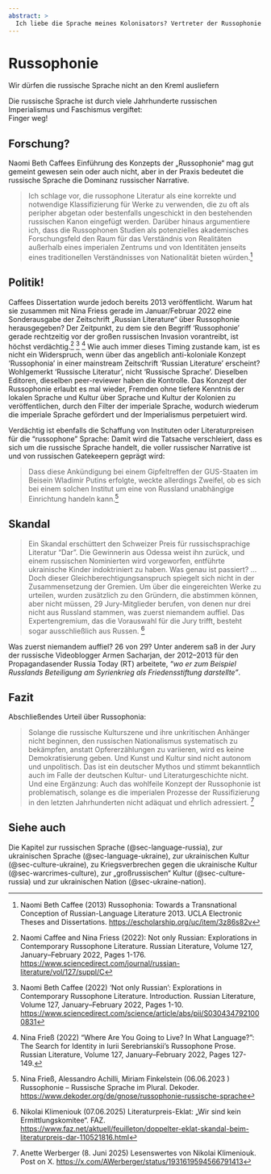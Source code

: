 ```yaml
---
abstract: > 
  Ich liebe die Sprache meines Kolonisators? Vertreter der Russophonie behaupten, Russisch sei die Sprache des anti-russischen, anti-kolonialen Kampfes. Wer's glaubt.
---
```


# Russophonie {#sec-language-russophonia}

::: {.callout-caution title="Mythos"}
Wir dürfen die russische Sprache nicht an den Kreml ausliefern
:::

::: {.callout-tip title="Wahrheit"}
Die russische Sprache ist durch viele Jahrhunderte russischen Imperialismus und Faschismus vergiftet:  
Finger weg!
:::

## Forschung?

Naomi Beth Caffees Einführung des Konzepts der „Russophonie“ mag gut gemeint gewesen sein oder auch nicht, aber in der Praxis bedeutet die russische Sprache die Dominanz russischer Narrative.

>  Ich schlage vor, die russophone Literatur als eine korrekte und notwendige Klassifizierung für Werke zu verwenden, die zu oft als peripher abgetan oder bestenfalls ungeschickt in den bestehenden russischen Kanon eingefügt werden. Darüber hinaus argumentiere ich, dass die Russophonen Studien als potenzielles akademisches Forschungsfeld den Raum für das Verständnis von Realitäten außerhalb eines imperialen Zentrums und von Identitäten jenseits eines traditionellen Verständnisses von Nationalität bieten würden.[^language-russophonia-1] 

## Politik!

Caffees Dissertation wurde jedoch bereits 2013 veröffentlicht. Warum hat sie zusammen mit Nina Friess gerade im Januar/Februar 2022 eine Sonderausgabe der Zeitschrift „Russian Literature“ über Russophonie herausgegeben? Der Zeitpunkt, zu dem sie den Begriff 'Russophonie' gerade rechtzeitig vor der großen russischen Invasion vorantreibt, ist höchst verdächtig.[^language-russophonia-2] [^language-russophonia-3] [^language-russophonia-4] Wie auch immer dieses Timing zustande kam, ist es nicht ein Widerspruch, wenn über das angeblich anti-koloniale Konzept 'Russophonia' in einer mainstream Zeitschrift 'Russian Literature' erscheint? Wohlgemerkt 'Russische Literatur', nicht 'Russische Sprache'. Dieselben Editoren, dieselben peer-reviewer haben die Kontrolle. Das Konzept der Russophonie erlaubt es mal wieder, Fremden ohne tiefere Kenntnis der lokalen Sprache und Kultur über Sprache und Kultur der Kolonien zu veröffentlichen, durch den Filter der imperiale Sprache, wodurch wiederum die imperiale Sprache gefördert und der Imperialismus perpetuiert wird. 

Verdächtig ist ebenfalls die Schaffung von Instituten oder Literaturpreisen für die "russophone" Sprache: Damit wird die Tatsache verschleiert, dass es sich um die russische Sprache handelt, die voller russischer Narrative ist und von russischen Gatekeepern geprägt wird:

> Dass diese Ankündigung bei einem Gipfeltreffen der GUS-Staaten im Beisein Wladimir Putins erfolgte, weckte allerdings Zweifel, ob es sich bei einem solchen Institut um eine von Russland unabhängige Einrichtung handeln kann.[^language-russophonia-5]


## Skandal

> Ein Skandal erschüttert den Schweizer Preis für russischsprachige Literatur "Dar". Die Gewinnerin aus Odessa weist ihn zurück, und einem russischen Nominierten wird vorgeworfen, entführte ukrainische Kinder indoktriniert zu haben. Was genau ist passiert? ... Doch dieser Gleichberechtigungsanspruch spiegelt sich nicht in der Zusammensetzung der Gremien. Um über die eingereichten Werke zu urteilen, wurden zusätzlich zu den Gründern, die abstimmen können, aber nicht müssen, 29 Jury-Mitglieder berufen, von denen nur drei nicht aus Russland stammen, was zuerst niemandem auffiel. Das Expertengremium, das die Vorauswahl für die Jury trifft, besteht sogar ausschließlich aus Russen. [^language-russophonia-6]

Was zuerst niemandem auffiel? 26 von 29? Unter anderem saß in der Jury der russische Videoblogger Armen Sacharjan, der 2012–2013 für den Propagandasender Russia Today (RT) arbeitete, *"wo er zum Beispiel Russlands Beteiligung am Syrienkrieg als Friedensstiftung darstellte"*. 


## Fazit

Abschließendes Urteil über Russophonia:

> Solange die russische Kulturszene und ihre unkritischen Anhänger nicht beginnen, den russischen Nationalismus systematisch zu bekämpfen, anstatt Opfererzählungen zu variieren, wird es keine Demokratisierung geben. Und Kunst und Kultur sind nicht autonom und unpolitisch. Das ist ein deutscher Mythos und stimmt bekanntlich auch im Falle der deutschen Kultur- und Literaturgeschichte nicht. Und eine Ergänzung: Auch das wohlfeile Konzept der Russophonie ist problematisch, solange es die imperialen Prozesse der Russifizierung in den letzten Jahrhunderten nicht adäquat und ehrlich adressiert.
[^language-russophonia-7]


## Siehe auch

Die Kapitel zur russischen Sprache (@sec-language-russia), zur ukrainischen Sprache (@sec-language-ukraine), zur ukrainischen Kultur (@sec-culture-ukraine), zu Kriegsverbrechen gegen die ukrainische Kultur (@sec-warcrimes-culture), zur „großrussischen“ Kultur (@sec-culture-russia) und zur ukrainischen Nation (@sec-ukraine-nation).



[^language-russophonia-1]: Naomi Beth Caffee (2013) Russophonia: Towards a Transnational Conception of Russian-Language Literature
2013. UCLA Electronic Theses and Dissertations. [https://escholarship.org/uc/item/3z86s82v](https://escholarship.org/uc/item/3z86s82v)

[^language-russophonia-2]: Naomi Caffee and Nina Friess (2022): Not only Russian: Explorations in Contemporary Russophone Literature. Russian Literature,
Volume 127, January–February 2022, Pages 1-176. [https://www.sciencedirect.com/journal/russian-literature/vol/127/suppl/C](https://www.sciencedirect.com/journal/russian-literature/vol/127/suppl/C)

[^language-russophonia-3]: Naomi Beth Caffee (2022) ‘Not only Russian’: Explorations in Contemporary Russophone Literature. Introduction. Russian Literature,
Volume 127, January–February 2022, Pages 1-10. [https://www.sciencedirect.com/science/article/abs/pii/S0304347921000831](https://www.sciencedirect.com/science/article/abs/pii/S0304347921000831)

[^language-russophonia-4]: Nina Frieß (2022) “Where Are You Going to Live? In What Language?”: The Search for Identity in Iurii Serebrianskii’s Russophone Prose. Russian Literature, Volume 127, January–February 2022, Pages 127-149. 

[^language-russophonia-5]: Nina Frieß, Alessandro Achilli, Miriam Finkelstein (06.06.2023 ) Russophonie – Russische Sprache im Plural. Dekoder. [https://www.dekoder.org/de/gnose/russophonie-russische-sprache](https://www.dekoder.org/de/gnose/russophonie-russische-sprache)

[^language-russophonia-6]: Nikolai Klimeniouk (07.06.2025) Literaturpreis-Eklat: „Wir sind kein Ermittlungskomitee“. FAZ. [https://www.faz.net/aktuell/feuilleton/doppelter-eklat-skandal-beim-literaturpreis-dar-110521816.html](https://www.faz.net/aktuell/feuilleton/doppelter-eklat-skandal-beim-literaturpreis-dar-110521816.html)

[^language-russophonia-7]: Anette Werberger (8. Juni 2025) Lesenswertes von Nikolai Klimeniouk. Post on X. [https://x.com/AWerberger/status/1931619594566791413](https://x.com/AWerberger/status/1931619594566791413)

